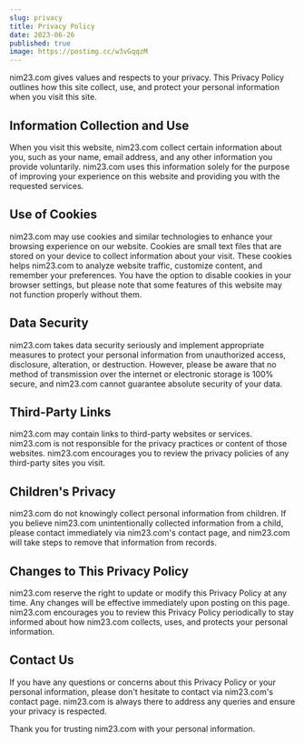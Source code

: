 ```yaml
---
slug: privacy
title: Privacy Policy
date: 2023-06-26
published: true
image: https://postimg.cc/w3vGqqzM
---
```


nim23.com gives values and respects to your privacy. This Privacy Policy outlines how this site collect, use, and protect your personal information when you visit this site.

## Information Collection and Use

When you visit this website, nim23.com collect certain information about you, such as your name, email address, and any other information you provide voluntarily. nim23.com uses this information solely for the purpose of improving your experience on this website and providing you with the requested services.

## Use of Cookies

nim23.com may use cookies and similar technologies to enhance your browsing experience on our website. Cookies are small text files that are stored on your device to collect information about your visit. These cookies helps nim23.com to analyze website traffic, customize content, and remember your preferences. You have the option to disable cookies in your browser settings, but please note that some features of this website may not function properly without them.

## Data Security

nim23.com takes data security seriously and implement appropriate measures to protect your personal information from unauthorized access, disclosure, alteration, or destruction. However, please be aware that no method of transmission over the internet or electronic storage is 100% secure, and nim23.com cannot guarantee absolute security of your data.

## Third-Party Links

nim23.com may contain links to third-party websites or services. nim23.com is not responsible for the privacy practices or content of those websites. nim23.com encourages you to review the privacy policies of any third-party sites you visit.

## Children's Privacy

nim23.com do not knowingly collect personal information from children. If you believe nim23.com unintentionally collected information from a child, please contact immediately via nim23.com's contact page, and nim23.com will take steps to remove that information from records.

## Changes to This Privacy Policy

nim23.com reserve the right to update or modify this Privacy Policy at any time. Any changes will be effective immediately upon posting on this page. nim23.com encourages you to review this Privacy Policy periodically to stay informed about how nim23.com collects, uses, and protects your personal information.

## Contact Us

If you have any questions or concerns about this Privacy Policy or your personal information, please don't hesitate to contact via nim23.com's contact page. nim23.com is always there to address any queries and ensure your privacy is respected.

Thank you for trusting nim23.com with your personal information.

